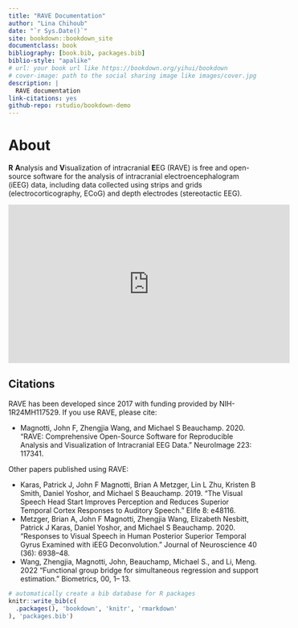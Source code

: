 ```yaml
--- 
title: "RAVE Documentation"
author: "Lina Chihoub"
date: "`r Sys.Date()`"
site: bookdown::bookdown_site
documentclass: book
bibliography: [book.bib, packages.bib]
biblio-style: "apalike"
# url: your book url like https://bookdown.org/yihui/bookdown
# cover-image: path to the social sharing image like images/cover.jpg
description: |
  RAVE documentation
link-citations: yes
github-repo: rstudio/bookdown-demo
---
```


# About

**R** **A**nalysis and **V**isualization of intracranial **E**EG (RAVE) is free and open-source software for the analysis of intracranial electroencephalogram (iEEG) data, including data collected using strips and grids (electrocorticography, ECoG) and depth electrodes (stereotactic EEG). 

<!--- ![Brief Introduction to RAVE](https://youtu.be/s6EnlqF-Q8E) -->
<iframe width="560" height="315" src="https://www.youtube.com/embed/s6EnlqF-Q8E" title="YouTube video player" frameborder="0" allow="accelerometer; autoplay; clipboard-write; encrypted-media; gyroscope; picture-in-picture" allowfullscreen></iframe>

## Citations

RAVE has been developed since 2017 with funding provided by NIH-1R24MH117529. If you use RAVE, please cite:

* Magnotti, John F, Zhengjia Wang, and Michael S Beauchamp. 2020. “RAVE: Comprehensive Open-Source Software for Reproducible Analysis and Visualization of Intracranial EEG Data.” NeuroImage 223: 117341.


Other papers published using RAVE:

* Karas, Patrick J, John F Magnotti, Brian A Metzger, Lin L Zhu, Kristen B Smith, Daniel Yoshor, and Michael S Beauchamp. 2019. "The Visual Speech Head Start Improves Perception and Reduces Superior Temporal Cortex Responses to Auditory Speech." Elife 8: e48116.
* Metzger, Brian A, John F Magnotti, Zhengjia Wang, Elizabeth Nesbitt, Patrick J Karas, Daniel Yoshor, and Michael S Beauchamp. 2020. "Responses to Visual Speech in Human Posterior Superior Temporal Gyrus Examined with iEEG Deconvolution." Journal of Neuroscience 40 (36): 6938–48.
* Wang, Zhengjia, Magnotti, John, Beauchamp, Michael S., and Li, Meng. 2022 "Functional group bridge for simultaneous regression and support estimation." Biometrics, 00, 1– 13. 

<!--- [@magnotti2020rave], [@metzger2020responses], [@karas2019visual] -->


```r
# automatically create a bib database for R packages
knitr::write_bib(c(
  .packages(), 'bookdown', 'knitr', 'rmarkdown'
), 'packages.bib')
```
